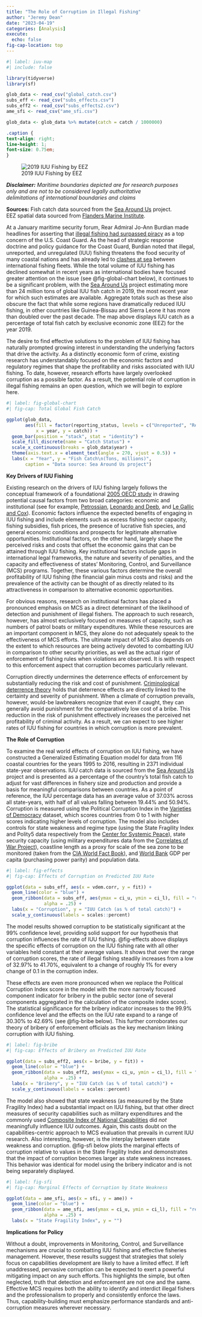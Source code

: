 ```yaml
---
title: "The Role of Corruption in Illegal Fishing"
author: "Jeremy Dean"
date: "2023-04-19"
categories: [Analysis]
execute:
  echo: false
fig-cap-location: top
---
```


```r
#| label: iuu-map
#| include: false

library(tidyverse)
library(sf)

glob_data <- read_csv("global_catch.csv")
subs_eff <- read_csv("subs_effects.csv")
subs_eff2 <- read_csv("subs_effects2.csv")
ame_sfi <- read_csv("ame_sfi.csv")

glob_data <- glob_data %>% mutate(catch = catch / 1000000)

```

```css
.caption {
text-align: right;
line-height: 1;
font-size: 0.75em;
}
```

![2019 IUU Fishing by EEZ](figures/iuu_map.png){#fig-map}

::: caption
***Disclaimer:** Maritime boundaries depicted are for research purposes\
only and are not to be considered legally authoritative\
delimitations of international boundaries and claims*

**Sources:** Fish catch data sourced from the [Sea Around Us](http://www.seaaroundus.org) project.\
EEZ spatial data sourced from [Flanders Marine Institute](https://www.vliz.be/en).
:::

At a January maritime security forum, Rear Admiral Jo-Ann Burdian made headlines for asserting that [illegal fishing had surpassed piracy](https://www.sportfishingmag.com/news/illegal-fishing-worse-than-piracy/) as a top concern of the U.S. Coast Guard. As the head of strategic response doctrine and policy guidance for the Coast Guard, Burdian noted that illegal, unreported, and unregulated (IUU) fishing threatens the food security of many coastal nations and has already led to [clashes at sea](https://www.newsweek.com/china-seeks-maritime-dominance-gunboat-filled-fishing-fleets-1673672) between international fishing fleets. While the total volume of IUU fishing has declined somewhat in recent years as international bodies have focused greater attention on the issue (see @fig-global-chart below), it continues to be a significant problem, with the [Sea Around Us](http://www.seaaroundus.org) project estimating more than 24 million tons of global IUU fish catch in 2019, the most recent year for which such estimates are available. Aggregate totals such as these also obscure the fact that while some regions have dramatically reduced IUU fishing, in other countries like Guinea-Bissau and Sierra Leone it has more than doubled over the past decade. The map above displays IUU catch as a percentage of total fish catch by exclusive economic zone (EEZ) for the year 2019.

The desire to find effective solutions to the problem of IUU fishing has naturally prompted growing interest in understanding the underlying factors that drive the activity. As a distinctly economic form of crime, existing research has understandably focused on the economic factors and regulatory regimes that shape the profitability and risks associated with IUU fishing. To date, however, research efforts have largely overlooked corruption as a possible factor. As a result, the potential role of corruption in illegal fishing remains an open question, which we will begin to explore here.

```r
#| label: fig-global-chart
#| fig-cap: Total Global Fish Catch

ggplot(glob_data, 
       aes(fill = factor(reporting_status, levels = c("Unreported", "Reported")), 
           x = year, y = catch)) +
  geom_bar(position = "stack", stat = "identity") +
  scale_fill_discrete(name = "Catch Status") +
  scale_x_continuous(breaks = glob_data$year) +
  theme(axis.text.x = element_text(angle = 270, vjust = 0.5)) + 
  labs(x = "Year", y = "Fish Catch\n(Tons, millions)", 
       caption = "Data source: Sea Around Us project")
```

**Key Drivers of IUU Fishing**

Existing research on the drivers of IUU fishing largely follows the conceptual framework of a foundational [2005 OECD study](https://www.oecd.org/greengrowth/fisheries/whyfishpiracypersiststheeconomicsofillegalunreportedandunregulatedfishing.htm) in drawing potential causal factors from two broad categories: economic and institutional (see for example, [Petrossian](https://doi.org/10.1016/j.biocon.2014.09.005), [Leonardo and Deeb](https://iopscience.iop.org/article/10.1088/1755-1315/1081/1/012013), and [Le Gallic and Cox](https://doi.org/10.1016/j.marpol.2005.09.008)). Economic factors influence the expected benefits of engaging in IUU fishing and include elements such as excess fishing sector capacity, fishing subsidies, fish prices, the presence of lucrative fish species, and general economic conditions and prospects for legitimate alternative opportunities. Institutional factors, on the other hand, largely shape the perceived risks and costs that offset the economic gains that can be attained through IUU fishing. Key institutional factors include gaps in international legal frameworks, the nature and severity of penalties, and the capacity and effectiveness of states' Monitoring, Control, and Surveillance (MCS) programs. Together, these various factors determine the overall profitability of IUU fishing (the financial gain minus costs and risks) and the prevalence of the activity can be thought of as directly related to its attractiveness in comparison to alternative economic opportunities.

For obvious reasons, research on institutional factors has placed a pronounced emphasis on MCS as a direct determinant of the likelihood of detection and punishment of illegal fishers. The approach to such research, however, has almost exclusively focused on measures of capacity, such as numbers of patrol boats or military expenditures. While these resources are an important component in MCS, they alone do not adequately speak to the effectiveness of MCS efforts. The ultimate impact of MCS also depends on the extent to which resources are being actively devoted to combatting IUU in comparison to other security priorities, as well as the actual rigor of enforcement of fishing rules when violations are observed. It is with respect to this enforcement aspect that corruption becomes particularly relevant.

Corruption directly undermines the deterrence effects of enforcement by substantially reducing the risk and cost of punishment. [Criminological deterrence theory](https://www.jstor.org/stable/1830482) holds that deterrence effects are directly linked to the certainty and severity of punishment. When a climate of corruption prevails, however, would-be lawbreakers recognize that even if caught, they can generally avoid punishment for the comparatively low cost of a bribe. This reduction in the risk of punishment effectively increases the perceived net profitability of criminal activity. As a result, we can expect to see higher rates of IUU fishing for countries in which corruption is more prevalent.

**The Role of Corruption**

To examine the real world effects of corruption on IUU fishing, we have constructed a Generalized Estimating Equation model for data from 116 coastal countries for the years 1995 to 2016, resulting in 2371 individual state-year observations. IUU catch data is sourced from the [Sea Around Us](http://www.seaaroundus.org) project and is presented as a percentage of the country's total fish catch to adjust for vast differences in fishery size and production and provide a basis for meaningful comparisons between countries. As a point of reference, the IUU percentage data has an average value of 37.03% across all state-years, with half of all values falling between 19.44% and 50.94%. Corruption is measured using the Political Corruption Index in the [Varieties of Democracy](https://www.v-dem.net) dataset, which scores countries from 0 to 1 with higher scores indicating higher levels of corruption. The model also includes controls for state weakness and regime type (using the State Fragility Index and Polity5 data respectively from the [Center for Systemic Peace](https://www.systemicpeace.org/index.html)), state security capacity (using military expenditures data from the [Correlates of War Project](https://correlatesofwar.org)), coastline length as a proxy for scale of the sea zone to be monitored (taken from the [CIA World Fact Book](https://www.cia.gov/the-world-factbook/)), and [World Bank](https://data.worldbank.org/) GDP per capita (purchasing power parity) and population data.

```r
#| label: fig-effects
#| fig-cap: Effects of Corruption on Predicted IUU Rate

ggplot(data = subs_eff, aes(x = vdem.corr, y = fit)) + 
  geom_line(color = "blue") +
  geom_ribbon(data = subs_eff, aes(ymax = ci_u, ymin = ci_l), fill = "red", 
              alpha = .25) +
  labs(x = "Corruption", y = "IUU Catch (as % of total catch)") +
  scale_y_continuous(labels = scales::percent)

```

The model results showed corruption to be statistically significant at the 99% confidence level, providing solid support for our hypothesis that corruption influences the rate of IUU fishing. @fig-effects above displays the specific effects of corruption on the IUU fishing rate with all other variables held constant at their average values. It shows that over the range of corruption scores, the rate of illegal fishing steadily increases from a low of 32.97% to 41.70%, equivalent to a change of roughly 1% for every change of 0.1 in the corruption index.

These effects are even more pronounced when we replace the Political Corruption Index score in the model with the more narrowly focused component indicator for bribery in the public sector (one of several components aggregated in the calculation of the composite index score). The statistical significance for the bribery indicator increases to the 99.9% confidence level and the effects on the IUU rate expand to a range of 30.30% to 42.69% (see @fig-bribe below). This further corroborates our theory of bribery of enforcement officials as the key mechanism linking corruption with IUU fishing.

```r
#| label: fig-bribe
#| fig-cap: Effects of Bribery on Predicted IUU Rate

ggplot(data = subs_eff2, aes(x = bribe, y = fit)) + 
  geom_line(color = "blue") +
  geom_ribbon(data = subs_eff2, aes(ymax = ci_u, ymin = ci_l), fill = "red", 
              alpha = .25) +
  labs(x = "Bribery", y = "IUU Catch (as % of total catch)") +
  scale_y_continuous(labels = scales::percent)
```

The model also showed that state weakness (as measured by the State Fragility Index) had a substantial impact on IUU fishing, but that other direct measures of security capabilities such as military expenditures and the commonly used [Composite Index of National Capabilities](https://correlatesofwar.org/data-sets/national-material-capabilities/) did *not* meaningfully influence IUU outcomes. Again, this casts doubt on the capabilities-centric approach to MCS evaluation that prevails in current IUU research. Also interesting, however, is the interplay between state weakness and corruption. @fig-sfi below plots the marginal effects of corruption relative to values in the State Fragility Index and demonstrates that the impact of corruption becomes larger as state weakness increases. This behavior was identical for model using the bribery indicator and is not being separately displayed.

```r
#| label: fig-sfi
#| fig-cap: Marginal Effects of Corruption by State Weakness

ggplot(data = ame_sfi, aes(x = sfi, y = ame)) + 
  geom_line(color = "blue") +
  geom_ribbon(data = ame_sfi, aes(ymax = ci_u, ymin = ci_l), fill = "red", 
              alpha = .25) +
  labs(x = "State Fragility Index", y = "")
```

**Implications for Policy**

Without a doubt, improvements in Monitoring, Control, and Surveillance mechanisms are crucial to combatting IUU fishing and effective fisheries management. However, these results suggest that strategies that solely focus on capabilities development are likely to have a limited effect. If left unaddressed, pervasive corruption can be expected to exert a powerful mitigating impact on any such efforts. This highlights the simple, but often neglected, truth that detection and enforcement are not one and the same. Effective MCS requires both the ability to identify and interdict illegal fishers and the professionalism to properly and consistently enforce the laws. Thus, capability-building must emphasize performance standards and anti-corruption measures wherever necessary.
